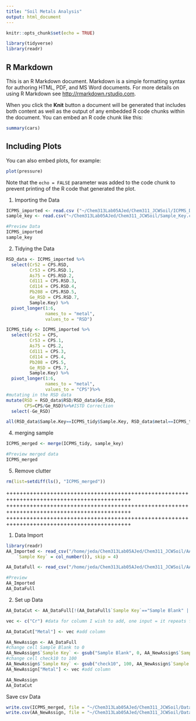 ```yaml
---
title: "Soil Metals Analysis"
output: html_document
---
```


```r
knitr::opts_chunk$set(echo = TRUE)

library(tidyverse)
library(readr)
```

## R Markdown

This is an R Markdown document. Markdown is a simple formatting syntax for authoring HTML, PDF, and MS Word documents. For more details on using R Markdown see <http://rmarkdown.rstudio.com>.

When you click the **Knit** button a document will be generated that includes both content as well as the output of any embedded R code chunks within the document. You can embed an R code chunk like this:

```r
summary(cars)
```

## Including Plots

You can also embed plots, for example:

```r
plot(pressure)
```

Note that the `echo = FALSE` parameter was added to the code chunk to prevent printing of the R code that generated the plot.

1) Importing the Data
```r
ICPMS_imported <- read.csv ("~/Chem313Lab05AJed/Chem311_JCWSoil/ICPMS_Data.csv", skip=1, na="N/A")
sample_key <- read.csv("~/Chem313Lab05AJed/Chem311_JCWSoil/Sample_Key.csv", skip=0)

#Preview Data
ICPMS_imported
sample_key
```

2) Tidying the Data
```r
RSD_data <- ICPMS_imported %>%
  select(Cr52 = CPS.RSD,
         Cr53 = CPS.RSD.1,
         As75 = CPS.RSD.2,
         Cd111 = CPS.RSD.3,
         Cd114 = CPS.RSD.4,
         Pb208 = CPS.RSD.5,
         Ge_RSD = CPS.RSD.7,
         Sample.Key) %>%
  pivot_longer(1:6,
               names_to = "metal",
               values_to = "RSD")
```

```r
ICPMS_tidy <- ICPMS_imported %>%
  select(Cr52 = CPS,
         Cr53 = CPS.1,
         As75 = CPS.2,
         Cd111 = CPS.3,
         Cd114 = CPS.4,
         Pb208 = CPS.5,
         Ge_RSD = CPS.7,
         Sample.Key) %>%
  pivot_longer(1:6,
               names_to = "metal",
               values_to = "CPS")%>%
#mutating in the RSD data
mutate(RSD = RSD_data$RSD/RSD_data$Ge_RSD,
       CPS=CPS/Ge_RSD)%>%#ISTD Correction
  select(-Ge_RSD)

all(RSD_data$Sample.Key==ICPMS_tidy$Sample.Key, RSD_data$metal==ICPMS_tidy$metal)
```

4) merging sample
```r
ICPMS_merged <- merge(ICPMS_tidy, sample_key)

#Preview merged data
ICPMS_merged
```

5) Remove clutter
```r
rm(list=setdiff(ls(), "ICPMS_merged"))
```

+++++++++++++++++++++++++++++++++++++++++++++++++++++++++++++++++++++++++++++++++++++++++++
+++++++++++++++++++++++++++++++++++++++++++++++++++++++++++++++++++++++++++++++++++++++++++
+++++++++++++++++++++++++++++++++++++++++++++++++++++++++++++++++++++++++++++++++++++++++++

1) Data Import
```r
library(readr)
AA_Imported <- read_csv("/home/jeda/Chem313Lab05AJed/Chem311_JCWSoil/AA_Data.csv", col_types = cols(`%RSD` = col_number(), 
    `Sample Key` = col_number()), skip = 4)

AA_DataFull <- read_csv("/home/jeda/Chem313Lab05AJed/Chem311_JCWSoil/AA_Data.csv", skip = 4)

#Preview
AA_Imported
AA_DataFull
```
2) Set up Data
```r
AA_DataCut <- AA_DataFull[!(AA_DataFull$`Sample Key`=="Sample Blank" | AA_DataFull$`Sample Key`=="check10"),]

vec <- c("Cr") #data for column I wish to add, one input = it repeats for full table

AA_DataCut["Metal"] <- vec #add column

AA_NewAssign <- AA_DataFull
#change cell Sample Blank to 0
AA_NewAssign$`Sample Key` <- gsub("Sample Blank", 0, AA_NewAssign$`Sample Key`) 
#change cell check10 to 100
AA_NewAssign$`Sample Key` <- gsub("check10", 100, AA_NewAssign$`Sample Key`) 
AA_NewAssign["Metal"] <- vec #add column

AA_NewAssign
AA_DataCut
```

Save csv Data
```r
write.csv(ICPMS_merged, file = "~/Chem313Lab05AJed/Chem311_JCWSoil/Data/ICPMS_tidy.csv")
write.csv(AA_NewAssign, file = "~/Chem313Lab05AJed/Chem311_JCWSoil/Data/AA_tidy.csv")
```

